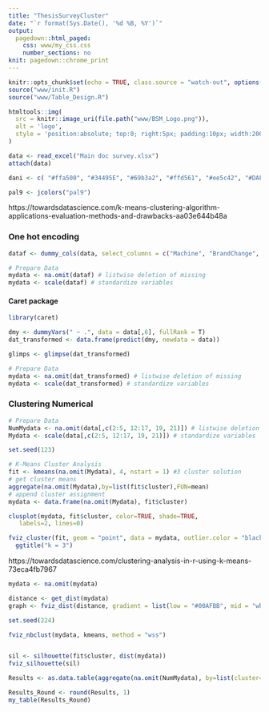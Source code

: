 ```yaml
---
title: "ThesisSurveyCluster"
date: "`r format(Sys.Date(), '%d %B, %Y')`"
output:
  pagedown::html_paged:
    css: www/my_css.css
    number_sections: no
knit: pagedown::chrome_print
---
```


```r
knitr::opts_chunk$set(echo = TRUE, class.source = "watch-out", options(scipen=999), out.width = "65%", warning = FALSE, comment = "") 
source("www/init.R")
source("www/Table_Design.R")
```

```r
htmltools::img(
  src = knitr::image_uri(file.path("www/BSM_Logo.png")), 
  alt = 'logo', 
  style = 'position:absolute; top:0; right:5px; padding:10px; width:200px'
)
```

```r
data <- read_excel("Main doc survey.xlsx")
attach(data)

dani <- c( "#ffa500", "#34495E", "#69b3a2", "#ffd561", "#ee5c42", "#DAF7A6", "#C8A2C8", "#5c3170", "#990000", "#C70039", "#34495E", "#909497")

pal9 <- jcolors("pal9")
```

https://towardsdatascience.com/k-means-clustering-algorithm-applications-evaluation-methods-and-drawbacks-aa03e644b48a 


### One hot encoding

```r
dataf <- dummy_cols(data, select_columns = c("Machine", "BrandChange", "PurchaseLocation", "Education", "AgeCategory", "Frequency_Specialty", "Home", "Occupation", "Gender", "Subscription_Not_Likely", "Criteria_Type_Coffee", "Supermarket_Positive_ Reasons", "Supermarket_Negative_ Reasons", "Language"), remove_selected_columns = TRUE, ignore_na = TRUE)
```

```r
# Prepare Data
mydata <- na.omit(dataf) # listwise deletion of missing
mydata <- scale(dataf) # standardize variables
```


#### Caret package

```r
library(caret)

dmy <- dummyVars(" ~ .", data = data[,6], fullRank = T)
dat_transformed <- data.frame(predict(dmy, newdata = data))

glimps <- glimpse(dat_transformed)
```

```r
# Prepare Data
mydata <- na.omit(dat_transformed) # listwise deletion of missing
mydata <- scale(dat_transformed) # standardize variables
```

### Clustering Numerical

```r
# Prepare Data
NumMydata <- na.omit(data[,c(2:5, 12:17, 19, 21)]) # listwise deletion of missing
Mydata <- scale(data[,c(2:5, 12:17, 19, 21)]) # standardize variables
```

```r
set.seed(123)

# K-Means Cluster Analysis
fit <- kmeans(na.omit(Mydata), 4, nstart = 1) #3 cluster solution
# get cluster means
aggregate(na.omit(Mydata),by=list(fit$cluster),FUN=mean)
# append cluster assignment
mydata <- data.frame(na.omit(Mydata), fit$cluster)

clusplot(mydata, fit$cluster, color=TRUE, shade=TRUE,
   labels=2, lines=0)
```

```r
fviz_cluster(fit, geom = "point", data = mydata, outlier.color = "black", palette = dani) +
  ggtitle("k = 3")
```

https://towardsdatascience.com/clustering-analysis-in-r-using-k-means-73eca4fb7967

```r
mydata <- na.omit(mydata)

distance <- get_dist(mydata)
graph <- fviz_dist(distance, gradient = list(low = "#00AFBB", mid = "white", high = "#FC4E07"))

set.seed(224)

fviz_nbclust(mydata, kmeans, method = "wss")


sil <- silhouette(fit$cluster, dist(mydata))
fviz_silhouette(sil)
```

```r
Results <- as.data.table(aggregate(na.omit(NumMydata), by=list(cluster=fit$cluster), mean), by = round)

Results_Round <- round(Results, 1)
my_table(Results_Round)
```


